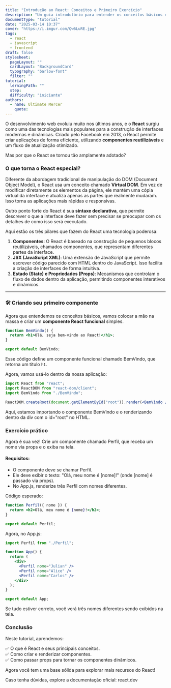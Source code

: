 ```yaml
---
title: "Introdução ao React: Conceitos e Primeiro Exercício"
description: "Um guia introdutório para entender os conceitos básicos do React e criar seu primeiro componente."
documentType: "tutorial"
date: "2025-03-14 10:37"
cover: "https://i.imgur.com/Qw6LuRE.jpg"
tags:
  - react
  - javascript
  - frontend
draft: false
stylesheet:
  pageLayout: ""
  cardLayout: "BackgroundCard"
  typography: "barlow-font"
  filter: ""
tutorial:
  lerningPath: ""
  step:
  difficulty: "iniciante"
authors:
  - name: Ultimate Mercer
    quote:
---
```


O desenvolvimento web evoluiu muito nos últimos anos, e o **React** surgiu como uma das tecnologias mais populares para a construção de interfaces modernas e dinâmicas. Criado pelo Facebook em 2013, o React permite criar aplicações de forma eficiente, utilizando **componentes reutilizáveis** e um fluxo de atualização otimizado.

Mas por que o React se tornou tão amplamente adotado?

### O que torna o React especial?

Diferente da abordagem tradicional de manipulação do DOM (Document Object Model), o React usa um conceito chamado **Virtual DOM**. Em vez de modificar diretamente os elementos da página, ele mantém uma cópia virtual da interface e atualiza apenas as partes que realmente mudaram. Isso torna as aplicações mais rápidas e responsivas.

Outro ponto forte do React é sua **sintaxe declarativa**, que permite descrever o que a interface deve fazer sem precisar se preocupar com os detalhes de como isso será executado.

Aqui estão os três pilares que fazem do React uma tecnologia poderosa:

1. **Componentes**: O React é baseado na construção de pequenos blocos reutilizáveis, chamados componentes, que representam diferentes partes da interface.
2. **JSX (JavaScript XML)**: Uma extensão de JavaScript que permite escrever código parecido com HTML dentro do JavaScript. Isso facilita a criação de interfaces de forma intuitiva.
3. **Estado (State) e Propriedades (Props)**: Mecanismos que controlam o fluxo de dados dentro da aplicação, permitindo componentes interativos e dinâmicos.

---

### 🛠️ Criando seu primeiro componente

Agora que entendemos os conceitos básicos, vamos colocar a mão na massa e criar um **componente React funcional** simples.

```jsx
function BemVindo() {
  return <h1>Olá, seja bem-vindo ao React!</h1>;
}

export default BemVindo;
```

Esse código define um componente funcional chamado BemVindo, que retorna um título <code>h1</code>.

Agora, vamos usá-lo dentro da nossa aplicação:

```jsx
import React from "react";
import ReactDOM from "react-dom/client";
import BemVindo from "./BemVindo";

ReactDOM.createRoot(document.getElementById("root")).render(<BemVindo />);
```

Aqui, estamos importando o componente BemVindo e o renderizando dentro da div com o id="root" no HTML.

<TutorialFrame title="Tutorial">

### Exercício prático

Agora é sua vez! Crie um componente chamado Perfil, que receba um nome via props e o exiba na tela.

#### Requisitos:

- O componente deve se chamar Perfil.
- Ele deve exibir o texto: "Olá, meu nome é [nome]!" (onde [nome] é passado via props).
- No App.js, renderize três Perfil com nomes diferentes.

Código esperado:

```jsx
function Perfil({ nome }) {
  return <h2>Olá, meu nome é {nome}!</h2>;
}

export default Perfil;
```

Agora, no App.js:

```jsx
import Perfil from "./Perfil";

function App() {
  return (
    <div>
      <Perfil nome="Julian" />
      <Perfil nome="Alice" />
      <Perfil nome="Carlos" />
    </div>
  );
}

export default App;
```

Se tudo estiver correto, você verá três nomes diferentes sendo exibidos na tela.

</TutorialFrame>

### **Conclusão**

Neste tutorial, aprendemos:

✅ O que é React e seus principais conceitos.  
✅ Como criar e renderizar componentes.  
✅ Como passar props para tornar os componentes dinâmicos.

Agora você tem uma base sólida para explorar mais recursos do React!

Caso tenha dúvidas, explore a documentação oficial: react.dev
